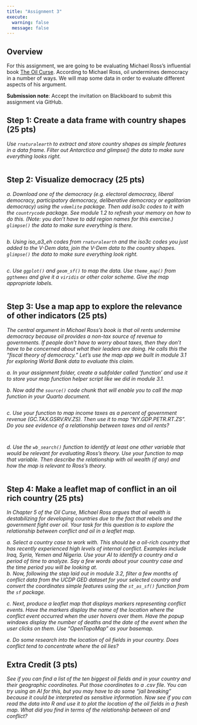 ```yaml
---
title: "Assignment 3"
execute: 
  warning: false
  message: false
---
```


## Overview

For this assignment, we are going to be evaluating Michael Ross's influential book [The Oil Curse](https://www-jstor-org.proxygw.wrlc.org/stable/j.ctt7s3wz.10).  According to Michael Ross, oil undermines democracy in a number of ways. We will map some data in order to evaluate different aspects of his argument.

**Submission note**: Accept the invitation on Blackboard to submit this assignment via GitHub.

## Step 1: Create a data frame with country shapes (25 pts)

*Use `rnaturalearth` to extract and store country shapes as simple features in a data frame. Filter out Antarctica and glimpse() the data to make sure everything looks right.* 

```r

```


## Step 2: Visualize democracy (25 pts)

*a. Download one of the democracy (e.g. electoral democracy, liberal democracy, participatory democracy, deliberative democracy or egalitarian democracy) using the `vdemlite` package. Then add iso3c codes to it with the `countrycode` package. See module 1.2 to refresh your memory on how to do this. (Note: you don't have to add region names for this exercise.) `glimpse()` the data to make sure everything is there.*

```r

```

*b. Using iso_a3_eh codes from `rnaturalearth` and the iso3c codes you just added to the V-Dem data, join the V-Dem data to the country shapes. `glimpse()` the data to make sure everything look right.*

```r

```

*c. Use `ggplot()` and `geom_sf()` to map the data. Use `theme_map()` from `ggthemes` and give it a `viridis` or other color scheme. Give the map appropriate labels.*

```r

```

## Step 3: Use a map app to explore the relevance of other indicators (25 pts)

*The central argument in Michael Ross's book is that oil rents undermine democracy because oil provides a non-tax source of revenue to governments. If people don't have to worry about taxes, then they don't have to be concerned about what their leaders are doing. He calls this the "fiscal theory of democracy." Let's use the map app we built in module 3.1 for exploring World Bank data to evaluate this claim.*

*a. In your assignment folder, create a subfolder called 'function' and use it to store your map function helper script like we did in module 3.1.*

*b. Now add the `source()` code chunk that will enable you to call the map function in your Quarto document.*

```r

```

*c. Use your function to map income taxes as a percent of government revenue (GC.TAX.GSRV.RV.ZS). Then use it to map "NY.GDP.PETR.RT.ZS". Do you see evidence of a relationship between taxes and oil rents?*

```r

```

```r

```


*d. Use the `wb_search()` function to identify at least one other variable that would be relevant for evaluating Ross's theory. Use your function to map that variable. Then describe the relationship with oil wealth (if any) and how the map is relevant to Ross's theory.*

```r

```

## Step 4: Make a leaflet map of conflict in an oil rich country (25 pts)

*In Chapter 5 of the Oil Curse, Michael Ross argues that oil wealth is destabilizing for developing countries due to the fact that rebels and the government fight over oil. Your task for this question is to explore the relationship between conflict and oil in a leaflet map.*

*a. Select a country case to work with. This should be a oil-rich country that has recently experienced high levels of internal conflict. Examples include Iraq, Syria, Yemen and Nigeria. Use your AI to identify a country and a period of time to analyze. Say a few words about your country case and the time period you will be looking at.*    
*b. Now, following the step laid out in module 3.2, filter a few months of conflict data from the UCDP GED dataset for your selected country and convert the coordinates simple features using the `st_as_sf()` function from the `sf` package.*

*c. Next, produce a leaflet map that displays markers representing conflict events. Have the markers display the name of the location where the conflict event occurred when the user hovers over them. Have the popup windows display the number of deaths and the date of the event when the user clicks on them. Use "OpenTopoMap" as your basemap.*

*e. Do some research into the location of oil fields in your country. Does conflict tend to concentrate where the oil lies?*

## Extra Credit (3 pts)

*See if you can find a list of the ten biggest oil fields and in your country and their geographic coordinates. Put those coordinates to a .csv file. You can try using an AI for this, but you may have to do some "jail breaking" because it could be interpreted as sensitive information. Now see if you can read the data into R and use it to plot the location of the oil fields in a fresh map. What did you find in terms of the relationship between oil and conflict?* 




